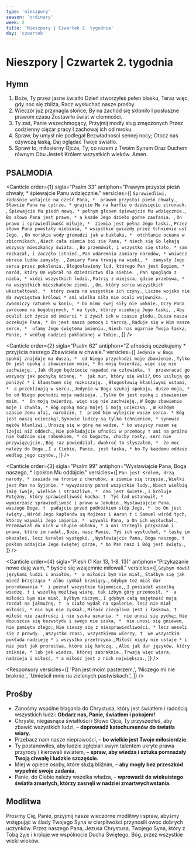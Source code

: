 ```yaml
---
type: 'nieszpory'
season: 'ordinary'
week: 2
title: 'Nieszpory | Czwartek 2. tygodnia'
day: 'czwartek'
---
```


# Nieszpory | Czwartek 2. tygodnia

<OpeningVersicle />

## Hymn

1. Boże, Ty przez jasne światło
   Dzień stworzyłeś pełen blasku,
   Teraz więc, gdy noc się zbliża,
   Racz wysłuchać nasze prośby.
2. Wieczór już przynagla słońce,
   By na zachód się skłoniło
   I posłuszne prawom czasu
   Zostawiło świat w ciemności.
3. Ty zaś, Panie wszechmogący,
   Przyjmij modły sług zmęczonych
   Przez codzienny ciężar pracy
   I zachowaj ich od mroku.
4. Spraw, by umysł nie podlegał
   Bezwładności sennej nocy;
   Otocz nas ożywczą łaską,
   Daj oglądać Twoje światło.
5. Spraw to, miłosierny Ojcze,
   Ty, co razem z Twoim Synem
   Oraz Duchem równym Obu
   Jesteś Królem wszystkich wieków. Amen.

## PSALMODIA

<Canticle
  order={1}
  sigla="Psalm 33"
  antiphon="Prawym przystoi pieśń chwały, * śpiewajcie Panu wdzięcznie."
  versicles={[
    `Sprawiedliwi, radośnie wołajcie na cześć Pana, * 
prawym przystoi pieśń chwały.`,
    `Sławcie Pana na cytrze, *
grajcie Mu na harfie o dziesięciu strunach. `,
    `Śpiewajcie Mu pieśń nową, *
pełnym głosem śpiewajcie Mu wdzięcznie.`,
    `Bo słowo Pana jest prawe, *
a każde Jego dzieło godne zaufania. `,
    `On prawo i sprawiedliwość miłuje, * 
ziemia jest pełna Jego łaski.`,
    `Przez słowo Pana powstały niebiosa, *
wszystkie gwiazdy przez tchnienie ust Jego. `,
    `On morskie wody gromadzi jak w bukłaku, * 
otchłanie oceanu w zbiornikach.`,
    `Niech cała ziemia boi się Pana, *
niech się Go lękają wszyscy mieszkańcy świata. `,
    `Bo przemówił, i wszystko się stało, *
sam rozkazał, i zaczęło istnieć.`,
    `Pan udaremnia zamiary narodów, *
wniwecz obraca ludów zamysły. `,
    `Zamiary Pana trwają na wieki, * 
zamysły Jego serca przez pokolenia.`,
    `Błogosławiony lud, którego Pan jest Bogiem, *
naród, który On wybrał na dziedzictwo dla siebie. `,
    `Pan spogląda z nieba, *
widzi wszystkich ludzi.`,
    `Patrzy z miejsca, gdzie przebywa, *
na wszystkich mieszkańców ziemi. `,
    `On, który serca wszystkich ukształtował, * 
który zważa na wszystkie ich czyny.`,
    `Liczne wojsko nie da zwycięstwa królowi *
ani wielka siła nie ocali wojownika. `,
    `Zwodniczy ratunek w koniu, *
bo mimo swej siły nie umknie.`,
    `Oczy Pana zwrócone na bogobojnych, *
na tych, którzy oczekują Jego łaski, `,
    `Aby ocalił ich życie od śmierci *
i żywił ich w czasie głodu.`,
    `Dusza nasza oczekuje Pana, *
On jest naszą pomocą i tarczą.`,
    `Raduje się w Nim nasze serce, * 
ufamy Jego świętemu imieniu.`,
    `Niech nas ogarnie Twoja łaska, Panie, *
według nadziei pokładanej w Tobie.`,
  ]}
/>

<Canticle
  order={2}
  sigla="Psalm 62"
  antiphon="Z ufnością oczekujemy * przyjścia naszego Zbawiciela w chwale."
  versicles={[
    `Jedynie w Bogu spokój znajduje ma dusza, * 
od Niego przychodzi moje zbawienie.`,
    `Tylko On jest opoką i zbawieniem moim, *
On moją twierdzą, więc się nie zachwieję. `,
    `Jak długo będziecie napadać na człowieka, † 
przewracać go wszyscy jak pochyłą ścianę, * 
jak mur, który się wali?`,
    `Oto usiłują go poniżyć *
i kłamstwem się rozkoszują. `,
    `Błogosławią kłamliwymi ustami, * 
a przeklinają w sercu.`,
    `Jedynie w Bogu szukaj spokoju, duszo moja, *
bo od Niego pochodzi moja nadzieja. `,
    `Tylko On jest opoką i zbawieniem moim, * 
On moją twierdzą, więc się nie zachwieję.`,
    `W Bogu zbawienie moje i chwała, *
Bóg opoką mocy mojej i moją ucieczką. `,
    `W każdym czasie Jemu ufaj, narodzie, † 
przed Nim wylejcie wasze serca. *
Bóg jest naszą ucieczką!`,
    `Synowie ludzcy są tylko tchnieniem, *
synowie mężów kłamliwi.`,
    `Unoszą się w górę na wadze, *
bo wszyscy razem są lżejsi niż oddech.`,
    `Nie pokładajcie ufności w przemocy †
ani na próżno nie łudźcie się rabunkiem, *
do bogactw, choćby rosły, serc nie przywiązujcie.`,
    `Bóg raz powiedział, dwakroć to słyszałem, * 
że moc należy do Boga.`,
    `I u Ciebie, Panie, jest łaska, *
bo Ty każdemu oddasz według jego czynów.`,
  ]}
/>

<Canticle
  order={3}
  sigla="Psalm 99"
  antiphon="Wysławiajcie Pana, Boga naszego, * i pokłon Mu oddajcie."
  versicles={[
    `Pan jest Królem, drżą narody, *
zasiada na tronie z cherubów, a ziemia się trzęsie.`,
    `Wielki jest Pan na Syjonie, *
wywyższony ponad wszystkie ludy.`,
    `Niech wielbią imię Twoje, wielkie i straszliwe, * 
ono jest święte.`,
    `I króluje Potężny, który sprawiedliwość kocha: † 
Tyś ład ustanowił, *
wymierzasz sprawiedliwość i prawo w Jakubie.`,
    `Wysławiajcie Pana, waszego Boga, † 
padajcie przed podnóżkiem stóp Jego, * 
bo On jest święty.`,
    `Wśród Jego kapłanów są Mojżesz i Aaron †
i Samuel wśród tych, którzy wzywali Jego imienia, * 
wzywali Pana, a On ich wysłuchał.`,
    `Przemawiał do nich w słupie obłoku, *
a oni strzegli przykazań i prawa, które im nadał.`,
    `Boże, nasz Panie, Tyś ich wysłuchał, *
łaskę im okazałeś, lecz karałeś występki. `,
    `Wysławiajcie Pana, Boga naszego, †
pokłon oddajcie Jego świętej górze, *
bo Pan nasz i Bóg jest święty.`,
  ]}
/>

<Canticle
  order={4}
  sigla="Pieśń (1 Kor 13, 1-8. 13)"
  antiphon="Przykazanie nowe daję wam, * byście się wzajemnie miłowali."
  versicles={[
    `Gdybym mówił językami ludzi i aniołów, * 
a miłości bym nie miał,`,
    `Stałbym się jak miedź brzęcząca *
albo cymbał brzmiący.`,
    `Gdybym też miał dar prorokowania * 
i poznał wszystkie tajemnice,`,
    `I posiadał wszelką wiedzę, †
i wszelką możliwą wiarę, tak iżbym góry przenosił, * 
a miłości bym nie miał, byłbym niczym.`,
    `I gdybym całą majętność moją rozdał na jałmużnę, † 
a ciało wydał na spalenie, lecz nie miał miłości, *
nic bym nie zyskał.`,
    `Miłość cierpliwa jest i łaskawa, †
miłość nie zazdrości i nie szuka uznania, * 
nie unosi się pychą;`,
    `Nie dopuszcza się bezwstydu i swego nie szuka, * 
nie unosi się gniewem, nie pamięta złego;`,
    `Nie cieszy się z niesprawiedliwości, *
lecz weseli się z prawdy. `,
    `Wszystko znosi, wszystkiemu wierzy, † 
we wszystkim pokłada nadzieję *
i wszystko przetrzyma.`,
    `Miłość nigdy nie ustaje *
i nie jest jak proroctwa, które się kończą, `,
    `Albo jak dar języków, który zniknie, *
lub jak wiedza, której zabraknie.`,
    `Trwają więc wiara, nadzieja i miłość, *
a miłość jest z nich największa.`,
  ]}
/>

<Passage
  sigla="1 P 3, 8-9"
  passage="Bądźcie wszyscy jednomyślni, współczujący, pełni braterskiej i siostrzanej miłości, miłosierni, pokorni. Nie oddawajcie złem za zło ani złorzeczeniem za złorzeczenie. Przeciwnie zaś, błogosławcie. Do tego bowiem jesteście powołani, abyście odziedziczyli błogosławieństwo."
/>

<Responsory
  versicles={[
    'Pan jest moim pasterzem,',
    'Niczego mi nie braknie.',
    'Umieścił mnie na zielonych pastwiskach.',
  ]}
/>

<Magnificat antiphon="Okaż moc swego ramienia, Boże, * rozprosz pyszniących się zamysłami serc swoich, / a wywyższaj pokornych." />

## Prośby

- Zanośmy wspólne błagania do Chrystusa, który jest światłem i radością wszystkich ludzi: **Obdarz nas, Panie, światłem i pokojem!**
- Chryste, niegasnąca światłości i Słowo Ojca, Ty przyszedłeś, aby zbawić wszystkich ludzi, – **doprowadź katechumenów do światła wiary.**
- Przebacz nam nasze nieprawości, – **bo wielkie jest Twoje miłosierdzie.**
- Ty postanowiłeś, aby ludzie zgłębiali swym talentem ukryte prawa przyrody i kierowali światem, – **spraw, aby wiedza i sztuka pomnażały Twoją chwałę i ludzkie szczęście.**
- Miej w opiece osoby, które służą bliźnim, – **aby mogły bez przeszkód wypełnić swoje zadania.**
- Panie, do Ciebie należy wszelka władza, – **wprowadź do wiekuistego światła zmarłych, którzy zasnęli w nadziei zmartwychwstania.**

<CustomIntercessions />

<KyrieEleison />

<LordsPrayer />

## Modlitwa

Prosimy Cię, Panie, przyjmij nasze wieczorne modlitwy i spraw, abyśmy wstępując w ślady Twojego Syna w cierpliwości przynosili owoc dobrych uczynków. Przez naszego Pana, Jezusa Chrystusa, Twojego Syna, który z Tobą żyje i króluje we wspólnocie Ducha Świętego, Bóg, przez wszystkie wieki wieków.

<Amen />

<BlessingAndConcludingVersicle />

<SalveRegina />
